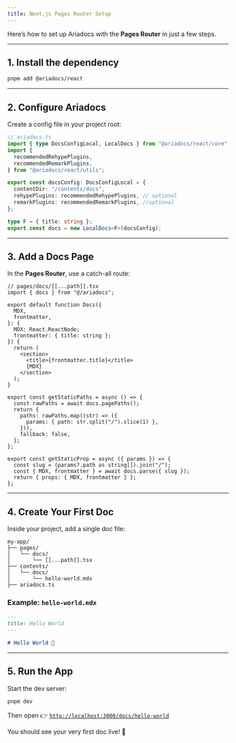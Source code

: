 ```yaml
---
title: Next.js Pages Router Setup
---
```


Here’s how to set up Ariadocs with the **Pages Router** in just a few steps.

---

## 1. Install the dependency

```bash
pnpm add @ariadocs/react
```

---

## 2. Configure Ariadocs

Create a config file in your project root:

```ts
// ariadocs.ts
import { type DocsConfigLocal, LocalDocs } from "@ariadocs/react/core";
import {
  recommendedRehypePlugins,
  recommendedRemarkPlugins,
} from "@ariadocs/react/utils";

export const docsConfig: DocsConfigLocal = {
  contentDir: "/contents/docs",
  rehypePlugins: recommendedRehypePlugins, // optional
  remarkPlugins: recommendedRemarkPlugins, //optional
};

type F = { title: string };
export const docs = new LocalDocs<F>(docsConfig);
```

---

## 3. Add a Docs Page

In the **Pages Router**, use a catch-all route:

```tsx
// pages/docs/[[...path]].tsx
import { docs } from "@/ariadocs";

export default function Docs({
  MDX,
  frontmatter,
}: {
  MDX: React.ReactNode;
  frontmatter: { title: string };
}) {
  return (
    <section>
      <title>{frontmatter.title}</title>
      {MDX}
    </section>
  );
}

export const getStaticPaths = async () => {
  const rawPaths = await docs.pagePaths();
  return {
    paths: rawPaths.map((str) => ({
      params: { path: str.split("/").slice(1) },
    })),
    fallback: false,
  };
};

export const getStaticProp = async ({ params }) => {
  const slug = (params?.path as string[]).join("/");
  const { MDX, frontmatter } = await docs.parse({ slug });
  return { props: { MDX, frontmatter } };
};
```

---

## 4. Create Your First Doc

Inside your project, add a single doc file:

```
my-app/
├── pages/
│   └── docs/
│       └── [[...path]].tsx
├── contents/
│   └── docs/
│       └── hello-world.mdx
├── ariadocs.ts
```

### Example: `hello-world.mdx`

```md
---
title: Hello World
---

# Hello World 👋
```

---

## 5. Run the App

Start the dev server:

```bash
pnpm dev
```

Then open 👉 [`http://localhost:3000/docs/hello-world`](http://localhost:3000/docs/hello-world)

You should see your very first doc live! 🎉
